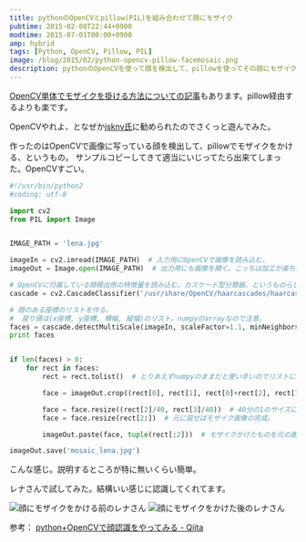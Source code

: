 ```yaml
---
title: pythonのOpenCVとpillow(PIL)を組み合わせて顔にモザイク
pubtime: 2015-02-08T22:44+0900
modtime: 2015-07-01T00:00+0900
amp: hybrid
tags: [Python, OpenCV, Pillow, PIL]
image: /blog/2015/02/python-opencv-pillow-facemosaic.png
description: pythonのOpenCVを使って顔を検出して、pillowを使ってその顔にモザイクを掛けるというプログラムを書いてみました。
---
```


<PS data="2015-07-01">
    <a href="/blog/2015/02/python-opencv-mosaic">OpenCV単体でモザイクを掛ける方法についての記事</a>もあります。pillow経由するよりも楽です。
</PS>

OpenCVやれよ、となぜか[jskny氏](http://risdy.net/)に勧められたのでさくっと遊んでみた。

作ったのはOpenCVで画像に写っている顔を検出して、pillowでモザイクをかける、というもの。
サンプルコピーしてきて適当にいじってたら出来てしまった。OpenCVすごい。

``` python
#!/usr/bin/python2
#coding: utf-8

import cv2
from PIL import Image


IMAGE_PATH = 'lena.jpg'

imageIn = cv2.imread(IMAGE_PATH)  # 入力用にOpenCVで画像を読み込む。
imageOut = Image.open(IMAGE_PATH)  # 出力用にも画像を開く。こっちは加工が楽ちんなpillowで。

# OpenCVに付属している顔検出用の特徴量を読み込む。カスケード型分類器、というものらしい。
cascade = cv2.CascadeClassifier('/usr/share/OpenCV/haarcascades/haarcascade_frontalface_alt.xml')

# 顔のある座標のリストを作る。
#  戻り値は(x座標, y座標, 横幅, 縦幅)のリスト。numpyのarrayなので注意。
faces = cascade.detectMultiScale(imageIn, scaleFactor=1.1, minNeighbors=1, minSize=(50, 50))
print faces


if len(faces) > 0:
    for rect in faces:
        rect = rect.tolist()  # とりあえずnumpyのままだと使い辛いのでリストに変換。

        face = imageOut.crop((rect[0], rect[1], rect[0]+rect[2], rect[1]+rect[3]))  # 顔だけ切り抜いて

        face = face.resize((rect[2]/40, rect[3]/40))  # 40分の1のサイズに圧縮。
        face = face.resize(rect[2:])  # 元に戻せばモザイク画像の完成。

        imageOut.paste(face, tuple(rect[:2]))  # モザイクかけたものを元の画像に貼り付ける。

imageOut.save('mosaic_lena.jpg')
```
こんな感じ。説明するところが特に無いくらい簡単。

レナさんで試してみた。結構いい感じに認識してくれてます。

![顔にモザイクをかける前のレナさん](/blog/2015/02/lena.jpg "520x520")
![顔にモザイクをかけた後のレナさん](/blog/2015/02/mosaic_lena.jpg "520x520")

参考： [python+OpenCVで顔認識をやってみる - Qiita](http://qiita.com/wwacky/items/98d8be2844fa1b778323)
